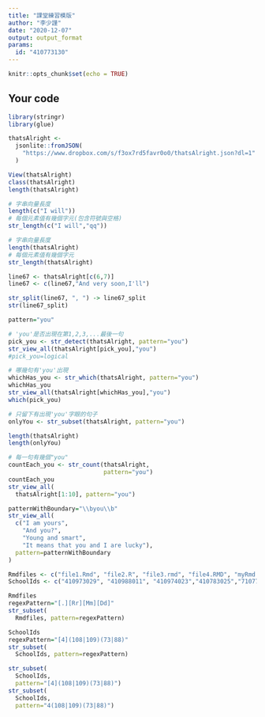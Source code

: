 ```yaml
---
title: "課堂練習模版"
author: "李少謹"
date: "2020-12-07"
output: output_format
params:
  id: "410773130"
---
```


```r
knitr::opts_chunk$set(echo = TRUE)
```

## Your code







```r
library(stringr)
library(glue)
```

```r
thatsAlright <- 
  jsonlite::fromJSON(
    "https://www.dropbox.com/s/f3ox7rd5favr0o0/thatsAlright.json?dl=1"
  )
```


```r
View(thatsAlright)
class(thatsAlright)
length(thatsAlright)
```


```r
# 字串向量長度
length(c("I will"))
# 每個元素值有幾個字元(包含符號與空格)
str_length(c("I will","qq"))
```


```r
# 字串向量長度
length(thatsAlright)
# 每個元素值有幾個字元
str_length(thatsAlright)
```


```r
line67 <- thatsAlright[c(6,7)]
line67 <- c(line67,"And very soon,I'll")
```


```r
str_split(line67, ", ") -> line67_split
str(line67_split)
```


```r
pattern="you" 
```


```r
# 'you'是否出現在第1,2,3,...最後一句
pick_you <- str_detect(thatsAlright, pattern="you")
str_view_all(thatsAlright[pick_you],"you")
#pick_you=logical
```


```r
# 哪幾句有'you'出現
whichHas_you <- str_which(thatsAlright, pattern="you")
whichHas_you
str_view_all(thatsAlright[whichHas_you],"you")
which(pick_you)
```


```r
# 只留下有出現'you'字眼的句子
onlyYou <- str_subset(thatsAlright, pattern="you")

length(thatsAlright)
length(onlyYou)
```


```r
# 每一句有幾個"you"
countEach_you <- str_count(thatsAlright,
                           pattern="you")
countEach_you
str_view_all(
  thatsAlright[1:10], pattern="you")
```


```r
patternWithBoundary="\\byou\\b"
str_view_all(
  c("I am yours",
    "And you?",
    "Young and smart", 
    "It means that you and I are lucky"),
  pattern=patternWithBoundary
)
```


```r
Rmdfiles <- c("file1.Rmd", "file2.R", "file3.rmd", "file4.RMD", "myRmd.R")
SchoolIds <- c("410973029", "410988011", "410974023","410783025","710773022","410788021","410673124","410873051","49988001")
```


```r
Rmdfiles
regexPattern="[.][Rr][Mm][Dd]"
str_subset(
  Rmdfiles, pattern=regexPattern)
```


```r
SchoolIds
regexPattern="[4](108|109)(73|88)"
str_subset(
  SchoolIds, pattern=regexPattern)
```


```r
str_subset(
  SchoolIds,
  pattern="[4](108|109)(73|88)")
str_subset(
  SchoolIds,
  pattern="4(108|109)(73|88)")
```


```r
```


```r
```


```r
```


```r
```


```r
```


```r
```


```r
```


```r
```


```r
```


```r
```


```r
```


```r
```


```r
```


```r
```


```r
```


```r
```


```r
```


```r
```


```r
```


```r
```


```r
```


```r
```


```r
```


```r
```


```r
```


```r
```


```r
```


```r
```


```r
```


```r
```


```r
```


```r
```




















































































































